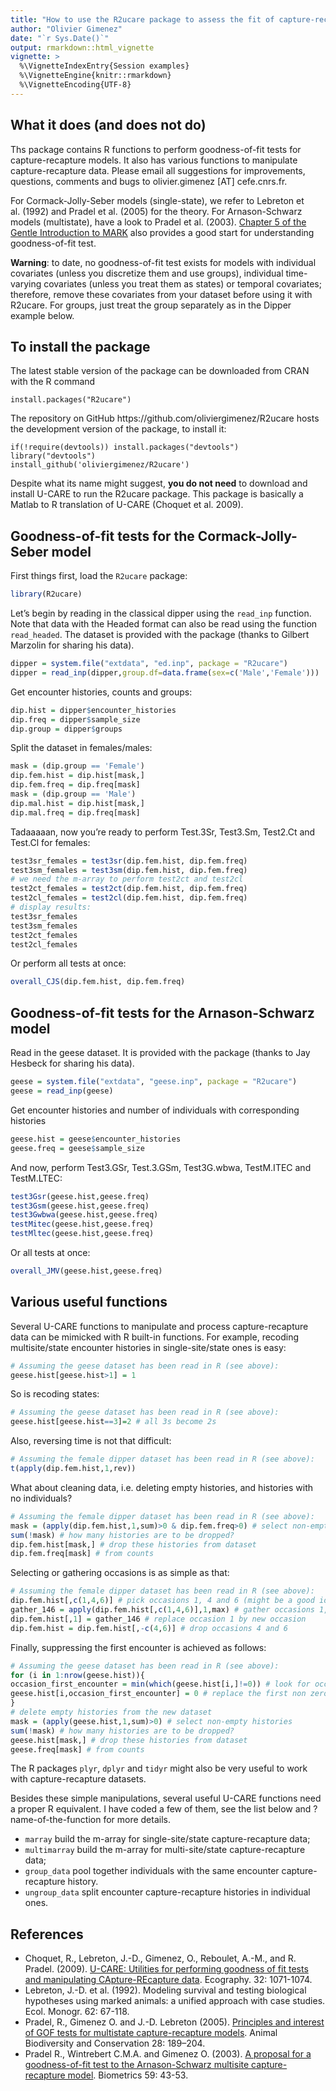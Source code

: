 ```yaml
---
title: "How to use the R2ucare package to assess the fit of capture-recapture to data?"
author: "Olivier Gimenez"
date: "`r Sys.Date()`"
output: rmarkdown::html_vignette
vignette: >
  %\VignetteIndexEntry{Session examples}
  %\VignetteEngine{knitr::rmarkdown}
  %\VignetteEncoding{UTF-8}
---
```


## What it does (and does not do)

Ths package contains R functions to perform goodness-of-fit tests for capture-recapture models. It also has various functions to manipulate capture-recapture data. Please email all suggestions for improvements, questions, comments and bugs to olivier.gimenez [AT] cefe.cnrs.fr.

For Cormack-Jolly-Seber models (single-state), we refer to Lebreton et al. (1992) and Pradel et al. (2005) for the theory. For Arnason-Schwarz models (multistate), have a look to Pradel et al. (2003). [Chapter 5 of the Gentle Introduction to MARK](http://www.phidot.org/software/mark/docs/book/pdf/chap5.pdf) also provides a good start for understanding goodness-of-fit test. 

**Warning**: to date, no goodness-of-fit test exists for models with individual covariates (unless you discretize them and use groups), individual time-varying covariates (unless you treat them as states) or temporal covariates; therefore, remove these covariates from your dataset before using it with R2ucare. For groups, just treat the group separately as in the Dipper example below. 

## To install the package

The latest stable version of the package can be downloaded from CRAN with the R command
``` 
install.packages("R2ucare")
```

The repository on GitHub https://github.com/oliviergimenez/R2ucare hosts the development version of the package, to install it:
```
if(!require(devtools)) install.packages("devtools")
library("devtools")
install_github('oliviergimenez/R2ucare')
```

Despite what its name might suggest, **you do not need** to download and install U-CARE to run the R2ucare package. This package is basically a Matlab to R translation of U-CARE (Choquet et al. 2009). 

## Goodness-of-fit tests for the Cormack-Jolly-Seber model

First things first, load the `R2ucare` package:
```r
library(R2ucare)
```

Let's begin by reading in the classical dipper using the `read_inp` function. Note that data with the Headed format can also be read using the function `read_headed`. The dataset is provided with the package (thanks to Gilbert Marzolin for sharing his data).

```r
dipper = system.file("extdata", "ed.inp", package = "R2ucare")
dipper = read_inp(dipper,group.df=data.frame(sex=c('Male','Female')))
```

Get encounter histories, counts and groups:
```r
dip.hist = dipper$encounter_histories
dip.freq = dipper$sample_size
dip.group = dipper$groups
```

Split the dataset in females/males:
```r
mask = (dip.group == 'Female')
dip.fem.hist = dip.hist[mask,]
dip.fem.freq = dip.freq[mask]
mask = (dip.group == 'Male')
dip.mal.hist = dip.hist[mask,]
dip.mal.freq = dip.freq[mask]
```

Tadaaaaan, now you're ready to perform Test.3Sr, Test3.Sm, Test2.Ct and Test.Cl for females:
```r
test3sr_females = test3sr(dip.fem.hist, dip.fem.freq)
test3sm_females = test3sm(dip.fem.hist, dip.fem.freq)
# we need the m-array to perform test2ct and test2cl
test2ct_females = test2ct(dip.fem.hist, dip.fem.freq)
test2cl_females = test2cl(dip.fem.hist, dip.fem.freq)
# display results:
test3sr_females
test3sm_females
test2ct_females
test2cl_females
```

Or perform all tests at once:
```r
overall_CJS(dip.fem.hist, dip.fem.freq)
```

## Goodness-of-fit tests for the Arnason-Schwarz model

Read in the geese dataset. It is provided with the package (thanks to Jay Hesbeck for sharing his data). 

```r
geese = system.file("extdata", "geese.inp", package = "R2ucare")
geese = read_inp(geese)
```

Get encounter histories and number of individuals with corresponding histories
```r
geese.hist = geese$encounter_histories
geese.freq = geese$sample_size
```

And now, perform Test3.GSr, Test.3.GSm, Test3G.wbwa, TestM.ITEC and TestM.LTEC:
```r
test3Gsr(geese.hist,geese.freq)
test3Gsm(geese.hist,geese.freq)
test3Gwbwa(geese.hist,geese.freq)
testMitec(geese.hist,geese.freq)
testMltec(geese.hist,geese.freq)
```

Or all tests at once:
```r
overall_JMV(geese.hist,geese.freq)
```

## Various useful functions

Several U-CARE functions to manipulate and process capture-recapture data can be mimicked with R built-in functions. For example, recoding multisite/state encounter histories in single-site/state ones is easy:
```r
# Assuming the geese dataset has been read in R (see above):
geese.hist[geese.hist>1] = 1
```
So is recoding states:
```r
# Assuming the geese dataset has been read in R (see above):
geese.hist[geese.hist==3]=2 # all 3s become 2s
```
Also, reversing time is not that difficult:
```r
# Assuming the female dipper dataset has been read in R (see above):
t(apply(dip.fem.hist,1,rev))
```
What about cleaning data, i.e. deleting empty histories, and histories with no individuals?
```r
# Assuming the female dipper dataset has been read in R (see above):
mask = (apply(dip.fem.hist,1,sum)>0 & dip.fem.freq>0) # select non-empty histories, and histories with at least one individual
sum(!mask) # how many histories are to be dropped?
dip.fem.hist[mask,] # drop these histories from dataset
dip.fem.freq[mask] # from counts
```
Selecting or gathering occasions is as simple as that:
```r
# Assuming the female dipper dataset has been read in R (see above):
dip.fem.hist[,c(1,4,6)] # pick occasions 1, 4 and 6 (might be a good idea to clean the resulting dataset)
gather_146 = apply(dip.fem.hist[,c(1,4,6)],1,max) # gather occasions 1, 4 and 6 by taking the max
dip.fem.hist[,1] = gather_146 # replace occasion 1 by new occasion
dip.fem.hist = dip.fem.hist[,-c(4,6)] # drop occasions 4 and 6
```
Finally, suppressing the first encounter is achieved as follows:
```r
# Assuming the geese dataset has been read in R (see above):
for (i in 1:nrow(geese.hist)){
occasion_first_encounter = min(which(geese.hist[i,]!=0)) # look for occasion of first encounter
geese.hist[i,occasion_first_encounter] = 0 # replace the first non zero by a zero
}
# delete empty histories from the new dataset
mask = (apply(geese.hist,1,sum)>0) # select non-empty histories
sum(!mask) # how many histories are to be dropped?
geese.hist[mask,] # drop these histories from dataset
geese.freq[mask] # from counts
```

The R packages `plyr`, `dplyr` and `tidyr` might also be very useful to work with capture-recapture datasets.

Besides these simple manipulations, several useful U-CARE functions need a proper R equivalent. I have coded a few of them, see the list below and ?name-of-the-function for more details. 

* `marray` build the m-array for single-site/state capture-recapture data;
* `multimarray` build the m-array for multi-site/state capture-recapture data;
* `group_data` pool together individuals with the same encounter capture-recapture history.
* `ungroup_data` split encounter capture-recapture histories in individual ones.

## References 

* Choquet, R., Lebreton, J.-D., Gimenez, O., Reboulet, A.-M., and R. Pradel. (2009). [U-CARE: Utilities for performing goodness of fit tests and manipulating CApture-REcapture data](https://dl.dropboxusercontent.com/u/23160641/my-pubs/Choquetetal2009UCARE.pdf). Ecography. 32: 1071-1074.
* Lebreton, J.-D. et al. (1992). Modeling survival and testing biological hypotheses using marked animals: a unified approach with case studies. Ecol. Monogr. 62: 67-118.
* Pradel, R., Gimenez O. and J.-D. Lebreton (2005). [Principles and interest of GOF tests for multistate capture-recapture models](https://dl.dropboxusercontent.com/u/23160641/my-pubs/Pradeletal2005ABC.pdf). Animal Biodiversity and Conservation 28: 189–204.
* Pradel R., Wintrebert C.M.A. and Gimenez O. (2003). [A proposal for a goodness-of-fit test to the Arnason-Schwarz multisite capture-recapture model](https://dl.dropboxusercontent.com/u/23160641/my-pubs/Pradeletal2003Biometrics.pdf). Biometrics 59: 43-53.
